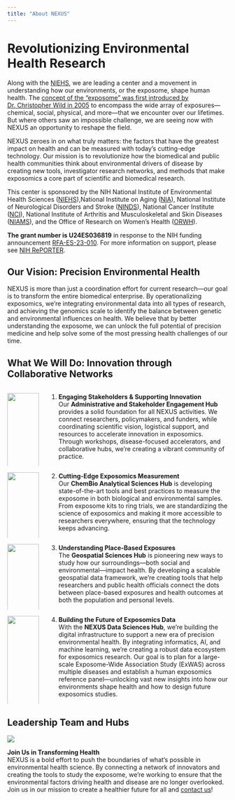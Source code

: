 ```yaml
---
title: "About NEXUS"
---
```


# Revolutionizing Environmental Health Research

Along with the [NIEHS](https://www.niehs.nih.gov/ "NIEHS"), we are leading a center and a movement in understanding how our environments, or the exposome, shape human health. The [concept of the “exposome” was first introduced by Dr. Christopher Wild in 2005](https://aacrjournals.org/cebp/article/14/8/1847/258124/Complementing-the-Genome-with-an-Exposome-The) to encompass the wide array of exposures—chemical, social, physical, and more—that we encounter over our lifetimes. But where others saw an impossible challenge, we are seeing now with NEXUS an opportunity to reshape the field.

NEXUS zeroes in on what truly matters: the factors that have the greatest impact on health and can be measured with today’s cutting-edge technology. Our mission is to revolutionize how the biomedical and public health communities think about environmental drivers of disease by creating new tools, investigator research networks, and methods that make exposomics a core part of scientific and biomedical research.

This center is sponsored by the NIH National Institute of Environmental Health Sciences ([NIEHS](https://www.niehs.nih.gov "NIEHS")),National Institute on Aging ([NIA](https://www.nia.nih.gov/)), National Institute of Neurological Disorders and Stroke ([NINDS](https://www.ninds.nih.gov/)), National Cancer Institute ([NCI](https://www.cancer.gov/)), National Institute of Arthritis and Musculoskeletal and Skin Diseases ([NIAMS](https://www.niams.nih.gov/)), and the Office of Research on Women's Health ([ORWH](https://urldefense.proofpoint.com/v2/url?u=https-3A__orwh.od.nih.gov_&d=DwMF-g&c=WO-RGvefibhHBZq3fL85hQ&r=Fkr4cKYb4VN6gRK-RJB393QKhtAj5_woms_Lxw8fSok&m=nr4UwQMmatjflZKfqIwg1IOnSMBeFQkoXIuf6uQH0T7dZThtgJ55SrTLrHSDnXrm&s=y26zOR72y405GoMHBy7HJlyj7Z4qxRV_4sPAGXHs6oY&e=)).

**The grant number is U24ES036819** in response to the NIH funding announcement [RFA-ES-23-010](https://grants.nih.gov/grants/guide/rfa-files/RFA-ES-23-010.html "RFA"). For more information on support, please see [NIH RePORTER](https://reporter.nih.gov/project-details/10993456 "NIH RePORTER").

## Our Vision: Precision Environmental Health

NEXUS is more than just a coordination effort for current research—our goal is to transform the entire biomedical enterprise. By operationalizing exposomics, we’re integrating environmental data into all types of research, and achieving the genomics scale to identify the balance between genetic and environmental influences on health. We believe that by better understanding the exposome, we can unlock the full potential of precision medicine and help solve some of the most pressing health challenges of our time.


## What We Will Do: Innovation through Collaborative Networks

::: columns
::: {.column width="15%"}
![](images/Nexusstakeholdertight.png){fig-align="right" style="float: right;" width="100%"}
:::

::: {.column width="85%"}
1.  **Engaging Stakeholders & Supporting Innovation**\
    Our **Administrative and Stakeholder Engagement Hub** provides a solid foundation for all NEXUS activities. We connect researchers, policymakers, and funders, while coordinating scientific vision, logistical support, and resources to accelerate innovation in exposomics. Through workshops, disease-focused accelerators, and collaborative hubs, we’re creating a vibrant community of practice.
:::
:::

::: columns
::: {.column width="15%"}
![](images/Nexuschembiotight.png){fig-align="right" style="float: right;" width="100%"}
:::

::: {.column width="85%"}
2.  **Cutting-Edge Exposomics Measurement**\
    Our **ChemBio Analytical Sciences Hub** is developing state-of-the-art tools and best practices to measure the exposome in both biological and environmental samples. From exposome kits to ring trials, we are standardizing the science of exposomics and making it more accessible to researchers everywhere, ensuring that the technology keeps advancing.
:::
:::

::: columns
::: {.column width="15%"}
![](images/Nexusgeospatialtight.png){fig-align="right" style="float: right;" width="100%"}
:::

::: {.column width="85%"}
3.  **Understanding Place-Based Exposures**\
    The **Geospatial Sciences Hub** is pioneering new ways to study how our surroundings—both social and environmental—impact health. By developing a scalable geospatial data framework, we’re creating tools that help researchers and public health officials connect the dots between place-based exposures and health outcomes at both the population and personal levels.
:::
:::

::: columns
::: {.column width="15%"}
![](images/Nexusdatanetworktight.png){fig-align="right" style="float: right;" width="100%"}
:::

::: {.column width="85%"}
4.  **Building the Future of Exposomics Data**\
    With the **NEXUS Data Sciences Hub**, we’re building the digital infrastructure to support a new era of precision environmental health. By integrating informatics, AI, and machine learning, we’re creating a robust data ecosystem for exposomics research. Our goal is to plan for a large-scale Exposome-Wide Association Study (ExWAS) across multiple diseases and establish a human exposomics reference panel—unlocking vast new insights into how our environments shape health and how to design future exposomics studies.
:::
:::

## Leadership Team and Hubs

![](images/team.jpg){fig-alt="Core team" fig-align="center"}



**Join Us in Transforming Health**\
NEXUS is a bold effort to push the boundaries of what’s possible in environmental health science. By connecting a network of innovators and creating the tools to study the exposome, we’re working to ensure that the environmental factors driving health and disease are no longer overlooked. Join us in our mission to create a healthier future for all and [contact us](contact.html)!
